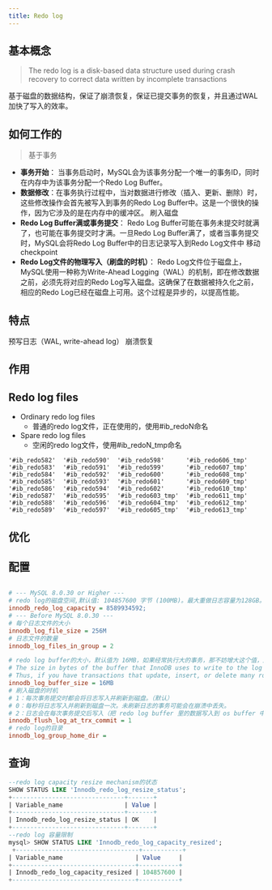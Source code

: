 ```yaml
---
title: Redo log
---
```


## 基本概念
> The redo log is a disk-based data structure used during crash recovery to correct data written by incomplete transactions

  基于磁盘的数据结构，保证了崩溃恢复，保证已提交事务的恢复，并且通过WAL加快了写入的效率。

## 如何工作的
> 基于事务

* **事务开始**： 当事务启动时，MySQL会为该事务分配一个唯一的事务ID，同时在内存中为该事务分配一个Redo Log Buffer。
* **数据修改**：在事务执行过程中，当对数据进行修改（插入、更新、删除）时，这些修改操作会首先被写入到事务的Redo Log Buffer中。这是一个很快的操作，因为它涉及的是在内存中的缓冲区。
刷入磁盘
* **Redo Log Buffer满或事务提交**： Redo Log Buffer可能在事务未提交时就满了，也可能在事务提交时才满。一旦Redo Log Buffer满了，或者当事务提交时，MySQL会将Redo Log Buffer中的日志记录写入到Redo Log文件中
移动checkpoint
* **Redo Log文件的物理写入（刷盘的时机）**： Redo Log文件位于磁盘上，MySQL使用一种称为Write-Ahead Logging（WAL）的机制，即在修改数据之前，必须先将对应的Redo Log写入磁盘。这确保了在数据被持久化之前，相应的Redo Log已经在磁盘上可用。这个过程是异步的，以提高性能。

## 特点
预写日志（WAL, write-ahead log）
崩溃恢复
## 作用

## Redo log files
* Ordinary redo log files
  * 普通的redo log文件，正在使用的，使用#ib_redoN命名
* Spare redo log files
  * 空闲的redo log文件，使用#ib_redoN_tmp命名

```
'#ib_redo582'  '#ib_redo590'  '#ib_redo598'      '#ib_redo606_tmp'
'#ib_redo583'  '#ib_redo591'  '#ib_redo599'      '#ib_redo607_tmp'
'#ib_redo584'  '#ib_redo592'  '#ib_redo600'      '#ib_redo608_tmp'
'#ib_redo585'  '#ib_redo593'  '#ib_redo601'      '#ib_redo609_tmp'
'#ib_redo586'  '#ib_redo594'  '#ib_redo602'      '#ib_redo610_tmp'
'#ib_redo587'  '#ib_redo595'  '#ib_redo603_tmp'  '#ib_redo611_tmp'
'#ib_redo588'  '#ib_redo596'  '#ib_redo604_tmp'  '#ib_redo612_tmp'
'#ib_redo589'  '#ib_redo597'  '#ib_redo605_tmp'  '#ib_redo613_tmp'
```
## 优化

## 配置
```ini

# --- MySQL 8.0.30 or Higher ---
# redo log的磁盘空间,默认值: 104857600 字节 (100MB)。最大重做日志容量为128GB。
innodb_redo_log_capacity = 8589934592;
# --- Before MySQL 8.0.30 ---
# 每个日志文件的大小
innodb_log_file_size = 256M
# 日志文件的数量
innodb_log_files_in_group = 2 

# redo log buffer的大小，默认值为 16MB，如果经常执行大的事务，那不妨增大这个值，这样就可以在事务提交之前避免写入磁盘
# The size in bytes of the buffer that InnoDB uses to write to the log files on disk. The default is 16MB. A large log buffer enables large transactions to run without the need to write the log to disk before the transactions commit. 
# Thus, if you have transactions that update, insert, or delete many rows, making the log buffer larger saves disk I/O
innodb_log_buffer_size = 16MB
# 刷入磁盘的时机
# 1：每次事务提交时都会将日志写入并刷新到磁盘。（默认）
# 0：每秒将日志写入并刷新到磁盘一次。未刷新日志的事务可能会在崩溃中丢失。
# 2：日志会在每次事务提交后写入（把 redo log buffer 里的数据写入到 os buffer 中，但不立即执行fsync () ），并每秒刷新到磁盘一次。未刷新日志的事务可能会在崩溃中丢失。
innodb_flush_log_at_trx_commit = 1
# redo log的目录
innodb_log_group_home_dir = 

```
## 查询
```sql
--redo log capacity resize mechanism的状态
SHOW STATUS LIKE 'Innodb_redo_log_resize_status';
+-------------------------------+-------+
| Variable_name                 | Value |
+-------------------------------+-------+
| Innodb_redo_log_resize_status | OK    |
+-------------------------------+-------+
--redo log 容量限制
mysql> SHOW STATUS LIKE 'Innodb_redo_log_capacity_resized';
 +----------------------------------+-----------+
| Variable_name                    | Value     |
+----------------------------------+-----------+
| Innodb_redo_log_capacity_resized | 104857600 |
+----------------------------------+-----------+

```